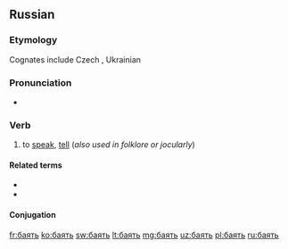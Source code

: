 ==Russian==

===Etymology===
{{PIE root|ru|bʰeh₂|id=speak}}
Cognates include Czech {{m|cs|bájit||to tell tales}}, Ukrainian {{m|uk|ба́яти||to talk (folklore)}}

===Pronunciation===
* {{ru-IPA|ба́ять}}

===Verb===
{{ru-verb|ба́ять|impf}}

# {{label|ru|archaic}} to [[speak]], [[tell]] (''also used in folklore or jocularly'')

====Related terms====
* {{l|ru|ба́йка}}
* {{l|ru|Кот-Баю́н}}

====Conjugation====
{{ru-conj|6a|impf-intr|ба́}}

[[fr:баять]]
[[ko:баять]]
[[sw:баять]]
[[lt:баять]]
[[mg:баять]]
[[uz:баять]]
[[pl:баять]]
[[ru:баять]]